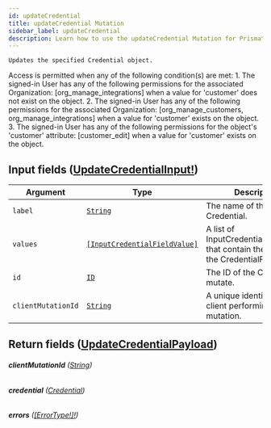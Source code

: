```yaml
---
id: updateCredential
title: updateCredential Mutation
sidebar_label: updateCredential
description: Learn how to use the updateCredential Mutation for Prismatic's API.
---
```


    Updates the specified Credential object.

Access is permitted when any of the following condition(s) are met: 1. The signed-in User has any of the following permissions for the associated Organization: [org_manage_integrations] when a value for 'customer' does not exist on the object. 2. The signed-in User has any of the following permissions for the associated Organization: [org_manage_customers, org_manage_integrations] when a value for 'customer' exists on the object. 3. The signed-in User has any of the following permissions for the object's 'customer' attribute: [customer_edit] when a value for 'customer' exists on the object.

## Input fields ([UpdateCredentialInput!](api/schema/input_object/UpdateCredentialInput.mdx))

| Argument           | Type                                                                                   | Description                                                                            |
| ------------------ | -------------------------------------------------------------------------------------- | -------------------------------------------------------------------------------------- |
| `label`            | [`String`](api/schema/scalar/String.mdx)                                               | The name of the Credential.                                                            |
| `values`           | [`[InputCredentialFieldValue]`](api/schema/input_object/InputCredentialFieldValue.mdx) | A list of InputCredentialFieldValues that contain the values for the CredentialFields. |
| `id`               | [`ID`](api/schema/scalar/ID.mdx)                                                       | The ID of the Credential to mutate.                                                    |
| `clientMutationId` | [`String`](api/schema/scalar/String.mdx)                                               | A unique identifier for the client performing the mutation.                            |

## Return fields ([UpdateCredentialPayload](api/schema/object/UpdateCredentialPayload.mdx))

###### <b>clientMutationId</b> ([String](api/schema/scalar/String.mdx))

###### <b>credential</b> ([Credential](api/schema/object/Credential.mdx))

###### <b>errors</b> ([[ErrorType!]!](api/schema/object/ErrorType.mdx))
